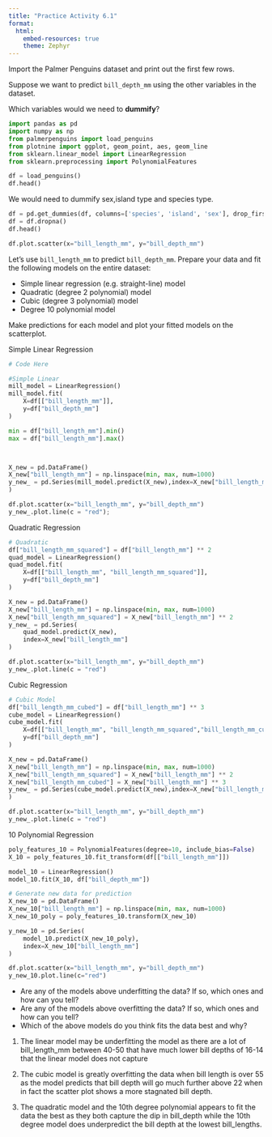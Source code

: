 ```yaml
---
title: "Practice Activity 6.1"
format:
  html:
    embed-resources: true
    theme: Zephyr
---
```


Import the Palmer Penguins dataset and print out the first few rows.

Suppose we want to predict `bill_depth_mm` using the other variables in the dataset.

Which variables would we need to **dummify**?

```python
import pandas as pd
import numpy as np
from palmerpenguins import load_penguins
from plotnine import ggplot, geom_point, aes, geom_line
from sklearn.linear_model import LinearRegression
from sklearn.preprocessing import PolynomialFeatures
```

```python
df = load_penguins()
df.head()
```

We would need to dummify sex,island type and species type.

```python
df = pd.get_dummies(df, columns=['species', 'island', 'sex'], drop_first=True)
df = df.dropna()
df.head()
```

```python
df.plot.scatter(x="bill_length_mm", y="bill_depth_mm")
```

Let's use `bill_length_mm` to predict `bill_depth_mm`. Prepare your data and fit the following models on the entire dataset:

* Simple linear regression (e.g. straight-line) model
* Quadratic (degree 2 polynomial) model
* Cubic (degree 3 polynomial) model
* Degree 10 polynomial model

Make predictions for each model and plot your fitted models on the scatterplot.

Simple Linear Regression
```python
# Code Here

#Simple Linear
mill_model = LinearRegression()
mill_model.fit(
    X=df[["bill_length_mm"]],
    y=df["bill_depth_mm"]
)

min = df["bill_length_mm"].min()
max = df["bill_length_mm"].max()



X_new = pd.DataFrame()
X_new["bill_length_mm"] = np.linspace(min, max, num=1000)
y_new_ = pd.Series(mill_model.predict(X_new),index=X_new["bill_length_mm"]
)

df.plot.scatter(x="bill_length_mm", y="bill_depth_mm")
y_new_.plot.line(c = "red");
```

Quadratic Regression
```python
# Quadratic
df["bill_length_mm_squared"] = df["bill_length_mm"] ** 2
quad_model = LinearRegression()
quad_model.fit(
    X=df[["bill_length_mm", "bill_length_mm_squared"]],
    y=df["bill_depth_mm"]
)

X_new = pd.DataFrame()
X_new["bill_length_mm"] = np.linspace(min, max, num=1000)
X_new["bill_length_mm_squared"] = X_new["bill_length_mm"] ** 2
y_new_ = pd.Series(
    quad_model.predict(X_new),
    index=X_new["bill_length_mm"]
)

df.plot.scatter(x="bill_length_mm", y="bill_depth_mm")
y_new_.plot.line(c = "red")
```

Cubic Regression
```python
# Cubic Model
df["bill_length_mm_cubed"] = df["bill_length_mm"] ** 3
cube_model = LinearRegression()
cube_model.fit(
    X=df[["bill_length_mm", "bill_length_mm_squared","bill_length_mm_cubed"]],
    y=df["bill_depth_mm"]
)

X_new = pd.DataFrame()
X_new["bill_length_mm"] = np.linspace(min, max, num=1000)
X_new["bill_length_mm_squared"] = X_new["bill_length_mm"] ** 2
X_new["bill_length_mm_cubed"] = X_new["bill_length_mm"] ** 3
y_new_ = pd.Series(cube_model.predict(X_new),index=X_new["bill_length_mm"]
)

df.plot.scatter(x="bill_length_mm", y="bill_depth_mm")
y_new_.plot.line(c = "red")
```

10 Polynomial Regression
```python
poly_features_10 = PolynomialFeatures(degree=10, include_bias=False)
X_10 = poly_features_10.fit_transform(df[["bill_length_mm"]])

model_10 = LinearRegression()
model_10.fit(X_10, df["bill_depth_mm"])

# Generate new data for prediction
X_new_10 = pd.DataFrame()
X_new_10["bill_length_mm"] = np.linspace(min, max, num=1000)
X_new_10_poly = poly_features_10.transform(X_new_10)

y_new_10 = pd.Series(
    model_10.predict(X_new_10_poly),
    index=X_new_10["bill_length_mm"]
)

df.plot.scatter(x="bill_length_mm", y="bill_depth_mm")
y_new_10.plot.line(c="red")
```

* Are any of the models above underfitting the data? If so, which ones and how can you tell?
* Are any of the models above overfitting the data? If so, which ones and how can you tell?
* Which of the above models do you think fits the data best and why?

1. The linear model may be underfitting the model as there are a lot of bill_length_mm between 40-50 that have much lower bill depths of 16-14 that the linear model does not capture

2. The cubic model is greatly overfitting the data when bill length is over 55 as the model predicts that bill depth will go much further above 22 when in fact the scatter plot shows a more stagnated bill depth.

3. The quadratic model and the 10th degree polynomial appears to fit the data the best as they both capture the dip in bill_depth while the 10th degree model does underpredict the bill depth at the lowest bill_lengths.

